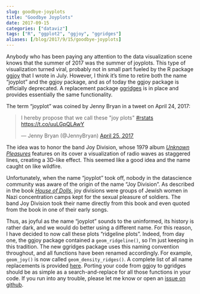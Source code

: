 ```yaml
---
slug: goodbye-joyplots
title: "Goodbye Joyplots"
date: 2017-09-15
categories: ["dataviz"]
tags: ["R", "ggplot2", "ggjoy", "ggridges"]
aliases: [/blog/2017/9/15/goodbye-joyplots]
---
```


Anybody who has been paying any attention to the data visualization scene knows that the summer of 2017 was the summer of joyplots. This type of visualization turned viral, probably not in small part fueled by the R package [ggjoy](https://CRAN.R-project.org/package=ggjoy) that I wrote in July. However, I think it's time to retire both the name "joyplot" and the ggjoy package, and as of today the ggjoy package is officially deprecated. A replacement package [ggridges](https://CRAN.R-project.org/package=ggridges) is in place and provides essentially the same functionality.

The term "joyplot" was coined by Jenny Bryan in a tweet on April 24, 2017:

<blockquote class="twitter-tweet" data-lang="en"><p lang="en" dir="ltr">I hereby propose that we call these &quot;joy plots&quot; <a href="https://twitter.com/hashtag/rstats?src=hash">#rstats</a> <a href="https://t.co/uuLGpQLAwY">https://t.co/uuLGpQLAwY</a></p>&mdash; Jenny Bryan (@JennyBryan) <a href="https://twitter.com/JennyBryan/status/856674638981550080">April 25, 2017</a></blockquote>
<script async src="//platform.twitter.com/widgets.js" charset="utf-8"></script>

The idea was to honor the band Joy Division, whose 1979 album [*Unknown Pleasures*](https://en.wikipedia.org/wiki/Unknown_Pleasures) features on its cover a visualization of radio waves as staggered lines, creating a 3D-like effect. This seemed like a good idea and the name caught on like wildfire.

Unfortunately, when the name "joyplot" took off, nobody in the datascience community was aware of the origin of the name "Joy Division". As described in the book [*House of Dolls,*](https://en.wikipedia.org/wiki/House_of_Dolls) joy divisions were groups of Jewish women in Nazi concentration camps kept for the sexual pleasure of soldiers. The band Joy Division took their name directly from this book and even quoted from the book in one of their early songs.

Thus, as joyful as the name "joyplot" sounds to the uninformed, its history is rather dark, and we would do better using a different name. For this reason, I have decided to now call these plots "ridgeline plots". Indeed, from day one, the ggjoy package contained a `geom_ridgeline()`, so I'm just keeping in this tradition. The new ggridges package uses this naming convention throughout, and all functions have been renamed accordingly. For example, `geom_joy()` is now called `geom_density_ridges()`. A complete list of all name replacements is provided [here](https://github.com/clauswilke/ggjoy/blob/master/README.md). Porting your code from ggjoy to ggridges should be as simple as a search-and-replace for all those functions in your code. If you run into any trouble, please let me know or open an [issue on github](https://github.com/clauswilke/ggridges/issues).
